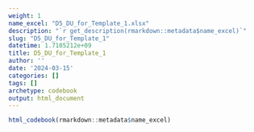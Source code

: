 ```yaml
---
weight: 1
name_excel: "D5_DU_for_Template_1.xlsx"
description: "`r get_description(rmarkdown::metadata$name_excel)`"
slug: "D5_DU_for_Template_1"
datetime: 1.7105212e+09
title: D5_DU_for_Template_1
author: ''
date: '2024-03-15'
categories: []
tags: []
archetype: codebook
output: html_document
---
```


```r
html_codebook(rmarkdown::metadata$name_excel)
```
